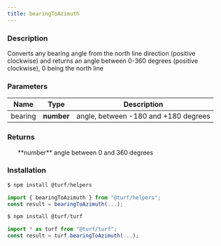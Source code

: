 ```yaml
---
title: bearingToAzimuth
---
```



### Description

Converts any bearing angle from the north line direction (positive clockwise)
and returns an angle between 0-360 degrees (positive clockwise), 0 being the north line

### Parameters

| Name    | Type       | Description                          |
| ------- | ---------- | ------------------------------------ |
| bearing | **number** | angle, between -180 and +180 degrees |

### Returns

<ul>
  **number** angle between 0 and 360 degrees

</ul>

### Installation

```javascript
$ npm install @turf/helpers

import { bearingToAzimuth } from "@turf/helpers";
const result = bearingToAzimuth(...);
```

```javascript
$ npm install @turf/turf

import * as turf from "@turf/turf";
const result = turf.bearingToAzimuth(...);
```
